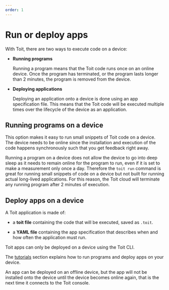 ```yaml
---
order: 1
---
```


# Run or deploy apps

With Toit, there are two ways to execute code on a device:

- **Running programs**

    Running a program means that the Toit code runs once on an online device. Once the program has terminated, or the program lasts longer than 2 minutes, the program is removed from the device.

- **Deploying applications**

    Deploying an application onto a device is done using an app specification file. This means that the Toit code will be executed multiple times over the lifecycle of the device as an application.

## Running programs on a device

This option makes it easy to run small snippets of Toit code on a device. The device needs to be online since the installation and execution of the code happens synchronously such that you get feedback right away. 

Running a program on a device does not allow the device to go into deep sleep as it needs to remain online for the program to run, even if it is set to make a measurement only once a day. Therefore the `toit run` command is great for running small snippets of code on a device but not built for running actual long-lived applications. For this reason, the Toit cloud will terminate any running  program after 2 minutes of execution.

## Deploy apps on a device

A Toit application is made of:

- a **toit file** containing the code that will be executed, saved as `.toit`.

- a **YAML file** containing the app specification that describes when and how often the application must run.

Toit apps can only be deployed on a device using the Toit CLI.

The [tutorials](../../tutorials/starter/temperature) section explains how to run programs and deploy apps on your device.

<Note>
An app can be deployed on an offline device, but the app will not be installed onto the device until the device becomes online again, that is the next time it connects to the Toit console.
</Note>
